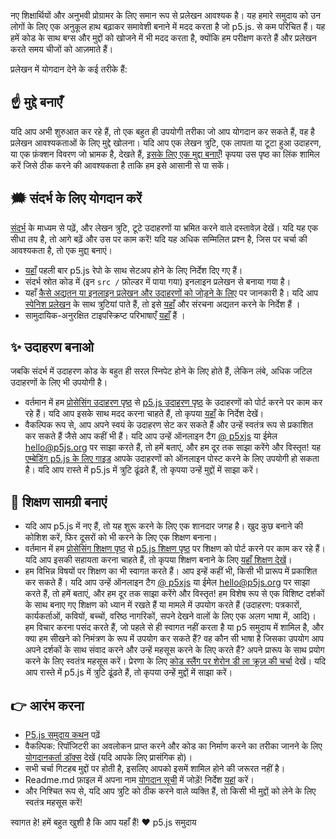 नए शिक्षार्थियों और अनुभवी प्रोग्रामर के लिए समान रूप से प्रलेखन आवश्यक है। यह हमारे समुदाय को उन लोगों के लिए एक अनुकूल हाथ बढ़ाकर समावेशी बनाने में मदद करता है जो p5.js. से कम परिचित हैं। यह हमें कोड के साथ बग्स और मुद्दों को खोजने में भी मदद करता है, क्योंकि हम परीक्षण करते हैं और प्रलेखन करते समय चीजों को आज़माते हैं।

प्रलेखन में योगदान देने के कई तरीके हैं:

## ☝️ मुद्दे बनाएँ

यदि आप अभी शुरुआत कर रहे हैं, तो एक बहुत ही उपयोगी तरीका जो आप योगदान कर सकते हैं, वह है प्रलेखन आवश्यकताओं के लिए मुद्दे खोलना। यदि आप एक लेखन त्रुटि, एक लापता या टूटा हुआ उदाहरण, या एक फ़ंक्शन विवरण जो भ्रामक है, देखते हैं, [इसके लिए एक मुद्दा बनाएँ](https://github.com/processing/p5.js/issues)! कृपया उस पृष्ठ का लिंक शामिल करें जिसे ठीक करने की आवश्यकता है ताकि हम इसे आसानी से पा सकें।

## 🗯 संदर्भ के लिए योगदान करें

[संदर्भ](http://p5js.org/reference/) के माध्यम से पढ़ें, और लेखन त्रुटि, टूटे उदाहरणों या भ्रमित करने वाले दस्तावेज़ देखें। यदि यह एक सीधा तय है, तो आगे बढ़ें और उस पर काम करें! यदि यह अधिक सम्मिलित प्रश्न है, जिस पर चर्चा की आवश्यकता है, तो एक [मुद्दा](https://github.com/processing/p5.js/issues/new) बनाएं।

* [यहाँ](./README/) पहली बार p5.js रेपो के साथ सेटअप होने के लिए निर्देश दिए गए हैं।
* संदर्भ स्रोत कोड में (इन `src /` फ़ोल्डर में पाया गया) इनलाइन प्रलेखन से बनाया गया है।
* यहाँ [कैसे अद्यतन या इनलाइन प्रलेखन और उदाहरणों को जोड़ने के लिए](./inline_documentation/) पर जानकारी है।
  यदि आप [स्पेनिश प्रलेखन](http://p5js.org/es) के साथ त्रुटियां पाते हैं, तो इसे [यहाँ](https://github.com/processing/p5.js-website#internationalization-i18n) और संरचना अद्यतन करने के निर्देश हैं ।
* सामुदायिक-अनुरक्षित टाइपस्क्रिप्ट परिभाषाएँ [यहाँ](https://github.com/p5-types/p5.ts) हैं ।

## ✨ उदाहरण बनाओ

जबकि संदर्भ में उदाहरण कोड के बहुत ही सरल स्निपेट होने के लिए होते हैं, लेकिन लंबे, अधिक जटिल उदाहरणों के लिए भी उपयोगी है।

* वर्तमान में हम [प्रोसेसिंग उदाहरण पृष्ठ](https://processing.org/examples/) से [p5.js उदाहरण पृष्ठ](http://p5js.org/examples) के उदाहरणों को पोर्ट करने पर काम कर रहे हैं। यदि आप इसके साथ मदद करना चाहते हैं, तो कृपया [यहाँ](https://github.com/processing/p5.js-website/blob/main/contributor_docs/Adding_examples/) के निर्देश देखें।
* वैकल्पिक रूप से, आप अपने स्वयं के उदाहरण सेट कर सकते हैं और उन्हें स्वतंत्र रूप से प्रकाशित कर सकते हैं जैसे आप कहीं भी हैं। यदि आप उन्हें ऑनलाइन टैग [@ p5xjs](https://twitter.com/p5xjs) या ईमेल [hello@p5js.org](mailto:hello@p5js.org) पर साझा करते हैं, तो हमें बताएं, और हम दूर तक साझा करेंगे और विस्तृत! यह [एम्बेडिंग p5.js के लिए गाइड](https://github.com/processing/p5.js/wiki/Embedding-p5.js) आपके उदाहरणों को ऑनलाइन पोस्ट करने के लिए उपयोगी हो सकता है।
  यदि आप रास्ते में p5.js में त्रुटि ढूंढते हैं, तो कृपया उन्हें [मुद्दों](https://github.com/processing/p5.js/issues) में साझा करें।

## 👯 शिक्षण सामग्री बनाएं

* यदि आप p5.js में नए हैं, तो यह शुरू करने के लिए एक शानदार जगह है। खुद कुछ बनाने की कोशिश करें, फिर दूसरों को भी करने के लिए एक शिक्षण बनाना।
* वर्तमान में हम [प्रोसेसिंग शिक्षण पृष्ठ](https://processing.org/tutorials) से [p5.js शिक्षण पृष्ठ](http://p5js.org/learn) पर शिक्षण को पोर्ट करने पर काम कर रहे हैं। यदि आप इसकी सहायता करना चाहते हैं, तो कृपया शिक्षण बनाने के लिए [यहाँ शिक्षण देखें](https://p5js.org/learn/tutorial-guide.html)।
* हम विभिन्न विषयों पर शिक्षण का भी स्वागत करते हैं। आप इन्हें कहीं भी, किसी भी प्रारूप में प्रकाशित कर सकते हैं। यदि आप उन्हें ऑनलाइन टैग [@ p5xjs](https://twitter.com/p5xjs) या ईमेल [hello@p5js.org](mailto:hello@p5js.org) पर साझा करते हैं, तो हमें बताएं, और हम दूर तक साझा करेंगे और विस्तृत! हम विशेष रूप से एक विशिष्ट दर्शकों के साथ बनाए गए शिक्षण को ध्यान में रखते हैं या मामले में उपयोग करते हैं (उदाहरण: पत्रकारों, कार्यकर्ताओं, कवियों, बच्चों, वरिष्ठ नागरिकों, सपने देखने वालों के लिए एक अलग भाषा में, आदि)। हम विचार करना पसंद करते हैं, जो पहले से ही स्वागत नहीं करता है या p5 समुदाय में शामिल है, और क्या हम सीखने को निमंत्रण के रूप में उपयोग कर सकते हैं? वह कौन सी भाषा है जिसका उपयोग आप अपने दर्शकों के साथ संवाद करने और उन्हें महसूस करने के लिए करते हैं? अपने प्रारूप के साथ प्रयोग करने के लिए स्वतंत्र महसूस करें। प्रेरणा के लिए [कोड स्लैंग पर शेरोन डी ला क्रूज़ की चर्चा](https://www.youtube.com/watch?v=CFT6w9NKfCs) देखें।
  यदि आप रास्ते में p5.js में त्रुटि ढूंढते हैं, तो कृपया उन्हें [मुद्दों](https://github.com/processing/p5.js/issues) में साझा करें।

## 👉 आरंभ करना

* [P5.js समुदाय कथन](http://p5js.org/community/) पढ़ें
* वैकल्पिक: रिपॉजिटरी का अवलोकन प्राप्त करने और कोड का निर्माण करने का तरीका जानने के लिए [योगदानकर्ता डॉक्स](./README/) देखें (यदि आपके लिए प्रासंगिक हो)।
* सभी चर्चा गिटहब मुद्दों पर होती है, इसलिए आपको इसमें शामिल होने की जरूरत नहीं है।
* Readme.md फ़ाइल में अपना नाम [योगदान सूची](https://github.com/processing/p5.js#contributors) में जोड़ें! निर्देश [यहां](https://github.com/processing/p5.js/issues/2309) करें।
* और निश्चित रूप से, यदि आप त्रुटि को ठीक करने वाले व्यक्ति हैं, तो किसी भी [मुद्दों](https://github.com/processing/p5.js/issues) को लेने के लिए स्वतंत्र महसूस करें!

स्वागत हे! हमें बहुत खुशी है कि आप यहाँ हैं!
❤️ p5.js समुदाय
